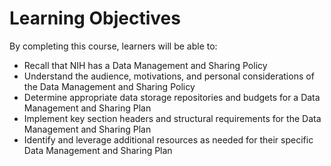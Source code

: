 
# Learning Objectives {-}

<!-- &nbsp; -->
<!-- &nbsp; -->

:::{.notice}
By completing this course, learners will be able to:

* Recall that NIH has a Data Management and Sharing Policy
* Understand the audience, motivations, and personal considerations of the Data Management and Sharing Policy
* Determine appropriate data storage repositories and budgets for a Data Management and Sharing Plan
* Implement key section headers and structural requirements for the Data Management and Sharing Plan
* Identify and leverage additional resources as needed for their specific Data Management and Sharing Plan 

:::




